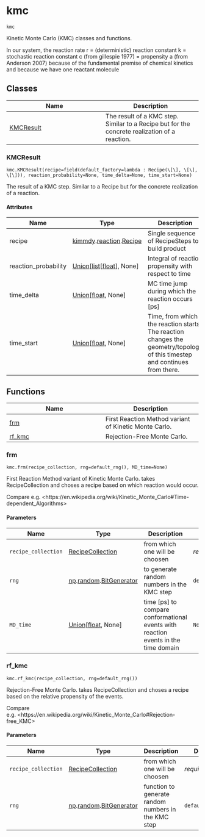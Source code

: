 # kmc { #kimmdy.kmc }

`kmc`

Kinetic Monte Carlo (KMC) classes and functions.

In our system, the reaction rate r = (deterministic) reaction constant k
= stochastic reaction constant c (from gillespie 1977)
= propensity a (from Anderson 2007)
because of the fundamental premise of chemical kinetics
and because we have one reactant molecule

## Classes

| Name | Description |
| --- | --- |
| [KMCResult](#kimmdy.kmc.KMCResult) | The result of a KMC step. Similar to a Recipe but for the concrete realization of a reaction. |

### KMCResult { #kimmdy.kmc.KMCResult }

`kmc.KMCResult(recipe=field(default_factory=lambda : Recipe(\[\], \[\], \[\])), reaction_probability=None, time_delta=None, time_start=None)`

The result of a KMC step. Similar to a Recipe but for the concrete realization of a reaction.

#### Attributes

| Name                 | Type                                                                                | Description                                                                                                                 |
|----------------------|-------------------------------------------------------------------------------------|-----------------------------------------------------------------------------------------------------------------------------|
| recipe               | [kimmdy](`kimmdy`).[reaction](`kimmdy.reaction`).[Recipe](`kimmdy.reaction.Recipe`) | Single sequence of RecipeSteps to build product                                                                             |
| reaction_probability | [Union](`typing.Union`)\[[list](`list`)\[[float](`float`)\], None\]                 | Integral of reaction propensity with respect to time                                                                        |
| time_delta           | [Union](`typing.Union`)\[[float](`float`), None\]                                   | MC time jump during which the reaction occurs [ps]                                                                          |
| time_start           | [Union](`typing.Union`)\[[float](`float`), None\]                                   | Time, from which the reaction starts. The reaction changes the geometry/topology of this timestep and continues from there. |

## Functions

| Name | Description |
| --- | --- |
| [frm](#kimmdy.kmc.frm) | First Reaction Method variant of Kinetic Monte Carlo. |
| [rf_kmc](#kimmdy.kmc.rf_kmc) | Rejection-Free Monte Carlo. |

### frm { #kimmdy.kmc.frm }

`kmc.frm(recipe_collection, rng=default_rng(), MD_time=None)`

First Reaction Method variant of Kinetic Monte Carlo.
takes RecipeCollection and choses a recipe based on which reaction would occur.

Compare e.g. &lt;https://en.wikipedia.org/wiki/Kinetic_Monte_Carlo#Time-dependent_Algorithms&gt;

#### Parameters

| Name                | Type                                                                               | Description                                                                        | Default         |
|---------------------|------------------------------------------------------------------------------------|------------------------------------------------------------------------------------|-----------------|
| `recipe_collection` | [RecipeCollection](`kimmdy.recipe.RecipeCollection`)                               | from which one will be choosen                                                     | _required_      |
| `rng`               | [np](`numpy`).[random](`numpy.random`).[BitGenerator](`numpy.random.BitGenerator`) | to generate random numbers in the KMC step                                         | `default_rng()` |
| `MD_time`           | [Union](`typing.Union`)\[[float](`float`), None\]                                  | time [ps] to compare conformational events with reaction events in the time domain | `None`          |

### rf_kmc { #kimmdy.kmc.rf_kmc }

`kmc.rf_kmc(recipe_collection, rng=default_rng())`

Rejection-Free Monte Carlo.
takes RecipeCollection and choses a recipe based on the relative propensity of the events.


Compare e.g. &lt;https://en.wikipedia.org/wiki/Kinetic_Monte_Carlo#Rejection-free_KMC&gt;

#### Parameters

| Name                | Type                                                                               | Description                                         | Default         |
|---------------------|------------------------------------------------------------------------------------|-----------------------------------------------------|-----------------|
| `recipe_collection` | [RecipeCollection](`kimmdy.recipe.RecipeCollection`)                               | from which one will be choosen                      | _required_      |
| `rng`               | [np](`numpy`).[random](`numpy.random`).[BitGenerator](`numpy.random.BitGenerator`) | function to generate random numbers in the KMC step | `default_rng()` |